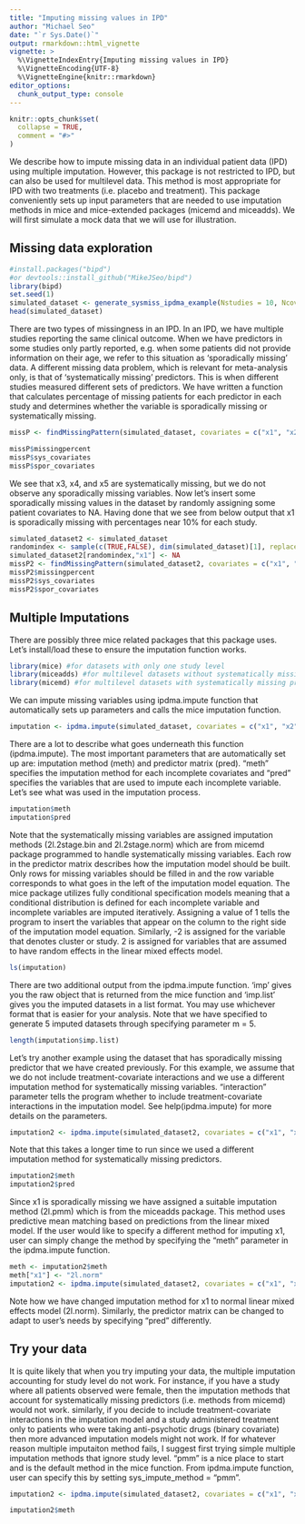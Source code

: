 ```yaml
---
title: "Imputing missing values in IPD"
author: "Michael Seo"
date: "`r Sys.Date()`"
output: rmarkdown::html_vignette
vignette: >
  %\VignetteIndexEntry{Imputing missing values in IPD}
  %\VignetteEncoding{UTF-8}
  %\VignetteEngine{knitr::rmarkdown}
editor_options: 
  chunk_output_type: console
---
```


```r
knitr::opts_chunk$set(
  collapse = TRUE,
  comment = "#>"
)
```

We describe how to impute missing data in an individual patient data (IPD) using multiple imputation. However, this package is not restricted to IPD, but can also be used for multilevel data. This method is most appropriate for IPD with two treatments (i.e. placebo and treatment). This package conveniently sets up input parameters that are needed to use imputation methods in mice and mice-extended packages (micemd and miceadds). We will first simulate a mock data that we will use for illustration.

## Missing data exploration

```r
#install.packages("bipd")
#or devtools::install_github("MikeJSeo/bipd")
library(bipd)
set.seed(1)
simulated_dataset <- generate_sysmiss_ipdma_example(Nstudies = 10, Ncov = 5, sys_missing_prob = 0.3, magnitude = 0.2, heterogeneity = 0.1)
head(simulated_dataset)
```

There are two types of missingness in an IPD. In an IPD, we have multiple studies reporting the same clinical outcome. When we have predictors in some studies only partly reported, e.g. when some patients did not provide information on their age, we refer to this situation as ‘sporadically missing’ data. A different missing data problem, which is relevant for meta-analysis only, is that of 'systematically missing' predictors. This is when different studies measured different sets of predictors. We have written a function that calculates percentage of missing patients for each predictor in each study and determines whether the variable is sporadically missing or systematically missing.

```r
missP <- findMissingPattern(simulated_dataset, covariates = c("x1", "x2", "x3", "x4", "x5"), typeofvar = c("continuous", "binary", "binary", "continuous", "continuous"), studyname = "study",  treatmentname = "treat", outcomename = "y")
```

```r
missP$missingpercent
missP$sys_covariates
missP$spor_covariates
```

We see that x3, x4, and x5 are systematically missing, but we do not observe any sporadically missing variables. Now let's insert some sporadically missing values in the dataset by randomly assigning some patient covariates to NA. Having done that we see from below output that x1 is sporadically missing with percentages near 10% for each study.

```r
simulated_dataset2 <- simulated_dataset
randomindex <- sample(c(TRUE,FALSE), dim(simulated_dataset)[1], replace = TRUE, prob = c(0.1, 0.9))
simulated_dataset2[randomindex,"x1"] <- NA
missP2 <- findMissingPattern(simulated_dataset2, covariates = c("x1", "x2", "x3", "x4", "x5"), typeofvar = c("continuous", "binary", "binary", "continuous", "continuous"), studyname = "study",  treatmentname = "treat", outcomename = "y")
missP2$missingpercent
missP2$sys_covariates
missP2$spor_covariates
```

## Multiple Imputations

There are possibly three mice related packages that this package uses. Let's install/load these to ensure the imputation function works.

```r
library(mice) #for datasets with only one study level
library(miceadds) #for multilevel datasets without systematically missing predictors
library(micemd) #for multilevel datasets with systematically missing predictors.
```

We can impute missing variables using ipdma.impute function that automatically sets up parameters and calls the mice imputation function.

```r
imputation <- ipdma.impute(simulated_dataset, covariates = c("x1", "x2", "x3", "x4", "x5"), typeofvar = c("continuous", "binary", "binary", "continuous", "continuous"), interaction = TRUE, studyname = "study", treatmentname = "treat", outcomename = "y", m = 5)    
```

There are a lot to describe what goes underneath this function (ipdma.impute). The most important parameters that are automatically set up are: imputation method (meth) and predictor matrix (pred). "meth" specifies the imputation method for each incomplete covariates and "pred" specifies the variables that are used to impute each incomplete variable. Let's see what was used in the imputation process.

```r
imputation$meth
imputation$pred
```

Note that the systematically missing variables are assigned imputation methods (2l.2stage.bin and 2l.2stage.norm) which are from micemd package programmed to handle systematically missing variables. Each row in the predictor matrix describes how the imputation model should be built. Only rows for missing variables should be filled in and the row variable corresponds to what goes in the left of the imputation model equation. The mice package utilizes fully conditional specification models meaning that a conditional distribution is defined for each incomplete variable and incomplete variables are imputed iteratively. Assigning a value of 1 tells the program to insert the variables that appear on the column to the right side of the imputation model equation. Similarly, -2 is assigned for the variable that denotes cluster or study. 2 is assigned for variables that are assumed to have random effects in the linear mixed effects model.

```r
ls(imputation)
```

There are two additional output from the ipdma.impute function. 'imp' gives you the raw object that is returned from the mice function and 'imp.list' gives you the imputed datasets in a list format. You may use whichever format that is easier for your analysis. Note that we have specified to generate 5 imputed datasets through specifying parameter m = 5.

```r
length(imputation$imp.list)
```

Let's try another example using the dataset that has sporadically missing predictor that we have created previously. For this example, we assume that we do not include treatment-covariate interactions and we use a different imputation method for systematically missing variables. "interaction" parameter tells the program whether to include treatment-covariate interactions in the imputation model. See help(ipdma.impute) for more details on the parameters.

```r
imputation2 <- ipdma.impute(simulated_dataset2, covariates = c("x1", "x2", "x3", "x4", "x5"), typeofvar = c("continuous", "binary", "binary", "continuous", "continuous"), sys_impute_method = "2l.glm", interaction = FALSE, studyname = "study", treatmentname = "treat", outcomename = "y", m = 5)  
```

Note that this takes a longer time to run since we used a different imputation method for systematically missing predictors.

```r
imputation2$meth
imputation2$pred
```

Since x1 is sporadically missing we have assigned a suitable imputation method (2l.pmm) which is from the miceadds package. This method uses predictive mean matching based on predictions from the linear mixed model. If the user would like to specify a different method for imputing x1, user can simply change the method by specifying the "meth" parameter in the ipdma.impute function.

```r
meth <- imputation2$meth
meth["x1"] <- "2l.norm"
imputation2 <- ipdma.impute(simulated_dataset2, covariates = c("x1", "x2", "x3", "x4", "x5"), typeofvar = c("continuous", "binary", "binary", "continuous", "continuous"), sys_impute_method = "2l.glm", interaction = FALSE, studyname = "study", treatmentname = "treat", outcomename = "y", m = 5, meth = meth) 
```

Note how we have changed imputation method for x1 to normal linear mixed effects model (2l.norm). Similarly, the predictor matrix can be changed to adapt to user's needs by specifying "pred" differently.

## Try your data

It is quite likely that when you try imputing your data, the multiple imputation accounting for study level do not work. For instance, if you have a study where all patients observed were female, then the imputation methods that account for systematically missing predictors (i.e. methods from micemd) would not work. similarly, if you decide to include treatment-covariate interactions in the imputation model and a study administered treatment only to patients who were taking anti-psychotic drugs (binary covariate) then more advanced imputation models might not work. If for whatever reason multiple imputaiton method fails, I suggest first trying simple multiple imputation methods that ignore study level. "pmm" is a nice place to start and is the default method in the mice function. From ipdma.impute function, user can specify this by setting sys_impute_method = "pmm".

```r
imputation2 <- ipdma.impute(simulated_dataset2, covariates = c("x1", "x2", "x3", "x4", "x5"), typeofvar = c("continuous", "binary", "binary", "continuous", "continuous"), sys_impute_method = "pmm", interaction = FALSE, studyname = "study", treatmentname = "treat", outcomename = "y", m = 5) 
```

```r
imputation2$meth
```